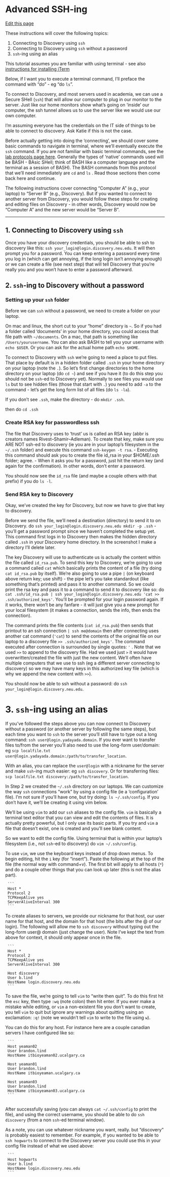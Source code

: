 # Advanced SSH-ing

[Edit this page](https://github.com/DrK-Lo/lotterhoslabprotocols/edit/main/bioinformagics_2-3_advanced_sshing.qmd)

These instructions will cover the following topics:

1. Connecting to Discovery using `ssh`
1. Connecting to Discovery using `ssh` without a password
1. `ssh`-ing using an alias

This tutorial assumes you are familiar with using terminal - see also [instructions for installing iTerm](https://drk-lo.github.io/lotterhoslabprotocols/bioinformagics_1_install_iterm.html)

Below, if I want you to execute a terminal command, I’ll preface the command with “do” - eg “do `ls`”.

To connect to Discovery, and most servers used in academia, we can use a Secure SHell (`ssh`) that will allow our computer to plug in our monitor to the server. Just like our home monitors show what’s going on ‘inside’ our computer, the ssh tunnel allows us to use the server like we would use our own computer.

I’m assuming everyone has the credentials on the IT side of things to be able to connect to discovery. Ask Katie if this is not the case.

Before actually getting into doing the ‘connecting’, we should cover some basic commands to navigate in terminal, where we’ll eventually execute the `ssh` command.
If you are not familiar with basic terminal commands, see the [lab protocols page here](https://drk-lo.github.io/lotterhoslabprotocols/code_unixcommands.html). Generally the types of ‘native’ commands used will be BASH - BAsic SHell; think of BASH like a computer language and the terminal as a session of BASH).
The BASH commands from this protocol that we’ll need immediately are `cd` and `ls` . Read those sections then come back here and continue.

The following instructions cover connecting "Computer A" (e.g., your laptop) to "Server B" (e.g., Discovery). But if you wanted to connect to another server from Discovery, you would follow these steps for creating and editing files on Discovery - in other words, Discovery would now be "Computer A" and the new server would be "Server B".

---

## 1. Connecting to Discovery using `ssh`

Once you have your discovery credentials, you should be able to ssh to discovery like this: `ssh your_login@login.discovery.neu.edu`. It will then prompt you for a password. You can keep entering a password every time you log in (which can get annoying, if the long login isn’t annoying enough) or we can create a file (see next step) that will tell Discovery that you’re really you and you won’t have to enter a password afterward.


## 2. `ssh`-ing to Discovery without a password

### Setting up your `ssh` folder

Before we can `ssh` without a password, we need to create a folder on your laptop.

On mac and linux, the short cut to your “home” directory is `~`. So if you had a folder called ‘documents’ in your home directory, you could access that file path with `~/documents`.  On a mac, that path is something like `/Users/yourusername`. You can also ask BASH to tell you your username with `echo $USER`. Or you can ask for the actual home path `echo $HOME`.

To connect to Discovery with `ssh` we’re going to need a place to put files. That place by default is in a hidden folder called `.ssh` in your home directory on your laptop (note the `.`). So let’s first change directories to the home directory on your laptop (do `cd ~`) and see if you have it (to do this step you should not be `ssh`-ed to Discovery yet). Normally to see files you would use `ls` but to see hidden files  (those that start with `.`) you need to add `-a` to the command - let’s get the long form list of all files (do `ls -la`).

If you don’t see `.ssh`, make the directory - do `mkdir .ssh`.

then do `cd .ssh`

### Create RSA key for passwordless ssh

The file that Discovery uses to ‘trust’ us is called an RSA key (abbr is creators names Rivest–Shamir–Adleman). To create that key, make sure you ARE NOT ssh-ed to discovery (ie you are in your laptop’s filesystem in the `~/.ssh` folder) and execute this command `ssh-keygen -t rsa`.
     - Executing this command should ask you to create the file id_rsa in your $HOME/.ssh folder; agree.
     - When it asks you for a password, just hit the return key (and again for the confirmation). In other words, don’t enter a password.

You should now see the `id_rsa` file (and maybe a couple others with that prefix) if you do `ls -l`.

### Send RSA key to Discovery

Okay, we’ve created the key for Discovery, but now we have to give that key to discovery.

Before we send the file, we’ll need a destination (directory) to send it to on Discovery. do `ssh your_login@login.discovery.neu.edu mkdir -p .ssh` - you’ll get a password prompt since we haven’t completed the setup yet. This command first logs in to Discovery then makes the hidden directory called `.ssh` in your Discovery home directory. In the screenshot I make a directory I’ll delete later.

The key Discovery will use to authenticate us is actually the content within the file called `id_rsa.pub`. To send this key to Discovery,  we’re going to use a command called `cat` which basically prints the content of a file (try doing `cat id_rsa.pub` by itself). We’re also going to use a pipe `|` (on keyboard above return key; use shift) - the pipe let’s you take standardout (like something that’s printed) and pass it to another command. So we could print the rsa key and pass it to a command to send it to discovery like so: do `cat .ssh/id_rsa.pub | ssh your_login@login.discovery.neu.edu 'cat >> .ssh/authorized_keys'`. You’ll be prompted for your login password again. If it works, there won’t be any fanfare - it will just give you a new prompt for your local filesystem (it makes a connection, sends the info, then ends the connection).

The command prints the file contents (`cat id_rsa.pub`) then sends that printout to an ssh connection `| ssh me@domain` then after connecting uses another cat command (`'cat`) to send the contents of the original file on our laptop to a discovery file `>> .ssh/authorized_keys'`. The command executed after connection is surrounded by single quotes: `'` . Note that we used `>>` to append to the discovery file. Had we used just `>` it would have overwritten/created the file with just the new content. We’ll often have multiple computers that we use to ssh (eg a different server connecting to discovery) so we may have many keys in this authorized key file (which is why we append the new content with `>>`).

You should now be able to ssh without a password: do `ssh your_login@login.discovery.neu.edu`.

# 3. `ssh`-ing using an alias

If you've followed the steps above you can now connect to Discovery without a password (or another server by following the same steps), but each time you want to `ssh` to the server you'll still have to type out a long command: `ssh user@login.yadayada.domain`. If you ever want to transfer files to/from the server you'll also need to use the long-form user/domain: eg `scp localfile.txt user@login.yadayada.domain:/path/to/transfer_location`.

With an alias, you can replace the `user@login` with a nickname for the server and make `ssh`-ing much easier: eg `ssh discovery`. Or for transferring files: `scp localfile.txt discovery:/path/to/transfer_location`.

In Step 2 we created the `~/.ssh` directory on our laptops. We can customize the way `ssh` connections “work” by using a config file (ie a ‘configuration’ file). I’m not sure if you’ll have one, but try doing: `ls ~/.ssh/config`. If you don’t have it, we’ll be creating it using vim below.

We’ll be using `vim` to add our `ssh` aliases to the config file. `vim` is basically a terminal text editor that you can view and edit the contents of files. It is actually pretty powerful, but I only use its basic parts. If you try and `vim` a file that doesn’t exist, one is created and you’ll see blank content.

So we want to edit the config file. Using terminal that is within your laptop's filesystem (i.e., not `ssh`-ed to discovery) do `vim ~/.ssh/config`.

To use `vim`, we use the keyboard keys instead of drop down menus. To begin editing, hit the `i` key (for “insert”). Paste the following at the top of the file (the normal way with command+v). The first bit will apply to all hosts (`*`) and do a couple other things that you can look up later (this is not the alias part).

     ```
     Host *
     Protocol 2
     TCPKeepAlive yes
     ServerAliveInterval 300
     ```

To create aliases to servers, we provide our nickname for that host, our user name for that host, and the domain for that host (the bits after the @ of our login). The following will allow me to `ssh discovery` without typing out the long-form user@ domain (just change the user). Note I've kept the text from above for context, it should only appear once in the file.

     ```
     Host *
     Protocol 2
     TCPKeepAlive yes
     ServerAliveInterval 300
     
     Host discovery
     User b.lind
     HostName login.discovery.neu.edu
     ```

To save the file, we’re going to tell `vim` to “write then quit”. To do this first hit the `esc` key, then type `:wq` (note colon) then hit enter. If you ever make a mistake while editing, or `vim` a non-existent file you don’t want to create, you tell `vim` to quit but ignore any warnings about quitting using an exclamation: `:q!` (note we wouldn’t tell `vim` to write to the file using `w`).

You can do this for any host. For instance here are a couple canadian servers I have configured like so:

     ```
     Host yeaman02
     User brandon.lind
     HostName itbioyeaman02.ucalgary.ca
     
     Host yeaman01
     User brandon.lind
     HostName itbioyeaman.ucalgary.ca
     
     Host yeaman03
     User brandon.lind
     HostName itbioyeaman03.ucalgary.ca
     ```
     
After successfully saving (you can always `cat ~/.ssh/config` to print the file), and using the correct username, you should be able to do `ssh discovery` (from a non `ssh`-ed terminal window). 

As a note, you can use whatever nickname you want, really. but "discovery" is probably easiest to remember. For example, if you wanted to be able to `ssh hogwarts` to connect to the Discovery server you could use this in your config file instead of what we used above:

     ```
     Host hogwarts
     User b.lind
     HostName login.discovery.neu.edu
     ```







